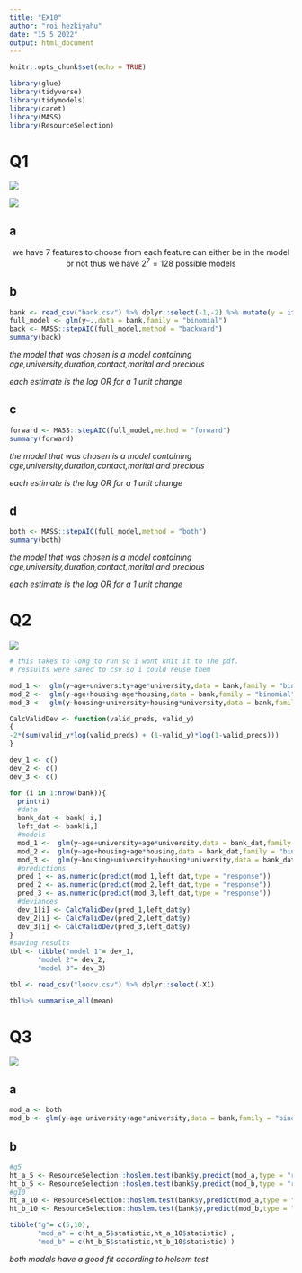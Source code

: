 ```yaml
---
title: "EX10"
author: "roi hezkiyahu"
date: "15 5 2022"
output: html_document
---
```


```r
knitr::opts_chunk$set(echo = TRUE)
```

```r
library(glue)
library(tidyverse)
library(tidymodels)
library(caret)
library(MASS)
library(ResourceSelection)
```


# Q1

![](Q1_a.png)

![](Q1_b.png)

## a

$$
\textrm{we have 7 features to choose from each feature can either be in the model or not thus we have } 2^7 = 128 \textrm{ possible models}
$$

## b

```r
bank <- read_csv("bank.csv") %>% dplyr::select(-1,-2) %>% mutate(y = ifelse(y=="yes",1,0))
full_model <- glm(y~.,data = bank,family = "binomial")
back <- MASS::stepAIC(full_model,method = "backward")
summary(back)
```

*the model that was chosen is a model containing age,university,duration,contact,marital and precious*

*each estimate is the log OR for a 1 unit change*

## c

```r
forward <- MASS::stepAIC(full_model,method = "forward")
summary(forward)
```

*the model that was chosen is a model containing age,university,duration,contact,marital and precious*

*each estimate is the log OR for a 1 unit change*


## d

```r
both <- MASS::stepAIC(full_model,method = "both")
summary(both)
```

*the model that was chosen is a model containing age,university,duration,contact,marital and precious*

*each estimate is the log OR for a 1 unit change*

# Q2

![](Q2.png)


```r
# this takes to long to run so i wont knit it to the pdf.
# ressults were saved to csv so i could reuse them

mod_1 <-  glm(y~age+university+age*university,data = bank,family = "binomial")
mod_2 <-  glm(y~age+housing+age*housing,data = bank,family = "binomial")
mod_3 <-  glm(y~housing+university+housing*university,data = bank,family = "binomial")

CalcValidDev <- function(valid_preds, valid_y)
{
-2*(sum(valid_y*log(valid_preds) + (1-valid_y)*log(1-valid_preds)))
}

dev_1 <- c()
dev_2 <- c()
dev_3 <- c()

for (i in 1:nrow(bank)){
  print(i)
  #data
  bank_dat <- bank[-i,]
  left_dat <- bank[i,]
  #models
  mod_1 <-  glm(y~age+university+age*university,data = bank_dat,family = "binomial")
  mod_2 <-  glm(y~age+housing+age*housing,data = bank_dat,family = "binomial")
  mod_3 <-  glm(y~housing+university+housing*university,data = bank_dat,family = "binomial")
  #predictions
  pred_1 <- as.numeric(predict(mod_1,left_dat,type = "response"))
  pred_2 <- as.numeric(predict(mod_2,left_dat,type = "response"))
  pred_3 <- as.numeric(predict(mod_3,left_dat,type = "response"))
  #deviances
  dev_1[i] <- CalcValidDev(pred_1,left_dat$y)
  dev_2[i] <- CalcValidDev(pred_2,left_dat$y)
  dev_3[i] <- CalcValidDev(pred_3,left_dat$y)
}
#saving results
tbl <- tibble("model 1"= dev_1,
       "model 2"= dev_2,
       "model 3"= dev_3)
```


```r
tbl <- read_csv("loocv.csv") %>% dplyr::select(-X1)

tbl%>% summarise_all(mean)
```


# Q3

![](Q3.png)

## a

```r
mod_a <- both
mod_b <- glm(y~age+university+age*university,data = bank,family = "binomial")
```

## b

```r
#g5
ht_a_5 <- ResourceSelection::hoslem.test(bank$y,predict(mod_a,type = "response"),g=5)
ht_b_5 <- ResourceSelection::hoslem.test(bank$y,predict(mod_b,type = "response"),g=5)
#g10
ht_a_10 <- ResourceSelection::hoslem.test(bank$y,predict(mod_a,type = "response"),g=10)
ht_b_10 <- ResourceSelection::hoslem.test(bank$y,predict(mod_b,type = "response"),g=10)

tibble("g"= c(5,10),
       "mod_a" = c(ht_a_5$statistic,ht_a_10$statistic) ,
       "mod_b" = c(ht_b_5$statistic,ht_b_10$statistic) )
```

*both models have a good fit according to holsem test*



